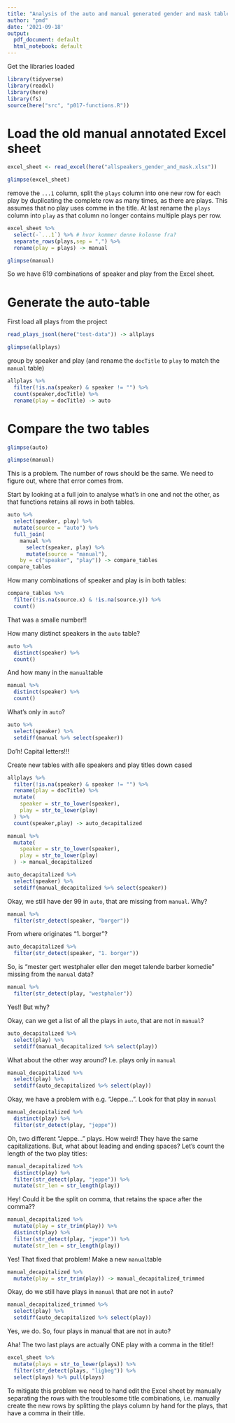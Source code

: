 ```yaml
---
title: "Analysis of the auto and manual generated gender and mask tables"
author: "pmd"
date: '2021-09-18'
output:
  pdf_document: default
  html_notebook: default
---
```

Get the libraries loaded

```r
library(tidyverse)
library(readxl)
library(here)
library(fs)
source(here("src", "p017-functions.R"))
```

# Load the old manual annotated Excel sheet

```r
excel_sheet <- read_excel(here("allspeakers_gender_and_mask.xlsx"))
```
```r
glimpse(excel_sheet)
```

remove the `...1` column, split the `plays` column into one new row for each play by duplicating the complete row as many times, as there are plays. This assumes that no play uses comme in the title. At last rename the `plays` column into `play` as that column no longer contains multiple plays per row. 

```r
excel_sheet %>% 
  select(-`...1`) %>% # hvor kommer denne kolonne fra?
  separate_rows(plays,sep = ",") %>% 
  rename(play = plays) -> manual
```

```r
glimpse(manual)
```

So we have 619 combinations of speaker and play from the Excel sheet.

# Generate the auto-table

First load all plays from the project

```r
read_plays_jsonl(here("test-data")) -> allplays
```

```r
glimpse(allplays)
```

group by speaker and play (and rename the `docTitle` to `play` to match the `manual` table)

```r
allplays %>% 
  filter(!is.na(speaker) & speaker != "") %>% 
  count(speaker,docTitle) %>% 
  rename(play = docTitle) -> auto
```

# Compare the two tables

```r
glimpse(auto)
```

```r
glimpse(manual)
```
This is a problem. The number of rows should be the same. We need to figure out, where that error comes from.

Start by looking at a full join to analyse what's in one and not the other, as that functions retains all rows in both tables.

```r
auto %>% 
  select(speaker, play) %>% 
  mutate(source = "auto") %>% 
  full_join(
    manual %>% 
      select(speaker, play) %>% 
      mutate(source = "manual"),
    by = c("speaker", "play")) -> compare_tables
compare_tables
```

How many combinations of speaker and play is in both tables:

```r
compare_tables %>% 
  filter(!is.na(source.x) & !is.na(source.y)) %>% 
  count()
```

That was a smalle number!!

How many distinct speakers in the `auto` table?

```r
auto %>% 
  distinct(speaker) %>% 
  count()
```

And how many in the `manual`table

```r
manual %>% 
  distinct(speaker) %>% 
  count()
```

What's only in `auto`?

```r
auto %>% 
  select(speaker) %>% 
  setdiff(manual %>% select(speaker))
```

Do'h! Capital letters!!!

Create new tables with alle speakers and play titles down cased

```r
allplays %>% 
  filter(!is.na(speaker) & speaker != "") %>%
  rename(play = docTitle) %>% 
  mutate(
    speaker = str_to_lower(speaker),
    play = str_to_lower(play)
  ) %>% 
  count(speaker,play) -> auto_decapitalized

manual %>% 
  mutate(
    speaker = str_to_lower(speaker),
    play = str_to_lower(play)
  ) -> manual_decapitalized
```

```r
auto_decapitalized %>% 
  select(speaker) %>% 
  setdiff(manual_decapitalized %>% select(speaker))
```

Okay, we still have der 99 in `auto`, that are missing from `manual`. Why?

```r
manual %>% 
  filter(str_detect(speaker, "borger"))
```

From where originates "1. borger"?

```r
auto_decapitalized %>% 
  filter(str_detect(speaker, "1. borger"))

```

So, is "mester gert westphaler eller den meget talende barber komedie" missing from the `manual` data?

```r
manual %>% 
  filter(str_detect(play, "westphaler"))
```

Yes!! But why?

Okay, can we get a list of all the plays in `auto`, that are not in `manual`?

```r
auto_decapitalized %>% 
  select(play) %>% 
  setdiff(manual_decapitalized %>% select(play))
```

What about the other way around? I.e. plays only in `manual`

```r
manual_decapitalized %>% 
  select(play) %>% 
  setdiff(auto_decapitalized %>% select(play))
```

Okay, we have a problem with e.g. "Jeppe…". Look for that play in `manual`

```r
manual_decapitalized %>% 
  distinct(play) %>% 
  filter(str_detect(play, "jeppe"))
```
Oh, two different "Jeppe…" plays. How weird! They have the same capitalizations. But, what about leading and ending spaces? Let's count the length of the two play titles:


```r
manual_decapitalized %>% 
  distinct(play) %>% 
  filter(str_detect(play, "jeppe")) %>% 
  mutate(str_len = str_length(play))
```

Hey! Could it be the split on comma, that retains the space after the comma??

```r
manual_decapitalized %>% 
  mutate(play = str_trim(play)) %>% 
  distinct(play) %>% 
  filter(str_detect(play, "jeppe")) %>% 
  mutate(str_len = str_length(play))
```

Yes! That fixed that problem! Make a new `manual`table

```r
manual_decapitalized %>% 
  mutate(play = str_trim(play)) -> manual_decapitalized_trimmed
```

Okay, do we still have plays in `manual` that are not in `auto`?

```r
manual_decapitalized_trimmed %>% 
  select(play) %>% 
  setdiff(auto_decapitalized %>% select(play))
```

Yes, we do. 
So, four plays in manual that are not in auto?

Aha! The two last plays are actually ONE play with a comma in the title!!

```r
excel_sheet %>% 
  mutate(plays = str_to_lower(plays)) %>% 
  filter(str_detect(plays, "ligbeg")) %>% 
  select(plays) %>% pull(plays)
```


To mitigate this problem we need to hand edit the Excel sheet by manually separating the rows with the troublesome title combinations, i.e. manually create the new rows by splitting the plays column by hand for the plays, that have a comma in their title.